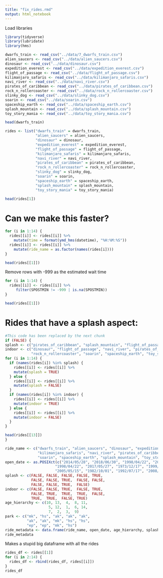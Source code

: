 ```yaml
---
title: "fix_rides.rmd"
output: html_notebook
---
```


Load libraries
```r
library(tidyverse)
library(lubridate)
library(hms)
```


```r
dwarfs_train <- read_csv("../data/7_dwarfs_train.csv")
alien_saucers <- read_csv("../data/alien_saucers.csv")
dinosaur <- read_csv("../data/dinosaur.csv")
expedition_everest <- read_csv("../data/expedition_everest.csv")
flight_of_passage <- read_csv("../data/flight_of_passage.csv")
kilimanjaro_safaris <- read_csv("../data/kilimanjaro_safaris.csv")
navi_river <- read_csv("../data/navi_river.csv")
pirates_of_caribbean <- read_csv("../data/pirates_of_caribbean.csv")
rock_n_rollercoaster <- read_csv("../data/rock_n_rollercoaster.csv")
slinky_dog <- read_csv("../data/slinky_dog.csv")
soarin <- read_csv("../data/soarin.csv")
spaceship_earth <- read_csv("../data/spaceship_earth.csv")
splash_mountain <- read_csv("../data/splash_mountain.csv")
toy_story_mania <- read_csv("../data/toy_story_mania.csv")

head(dwarfs_train)
```


```r
rides <- list("dwarfs_train" = dwarfs_train, 
              "alien_saucers" = alien_saucers,
              "dinosaur" = dinosaur,
              "expedition_everest" = expedition_everest,
              "flight_of_passage" = flight_of_passage,
              "kilimanjaro_safaris" = kilimanjaro_safaris,
              "navi_river" = navi_river,
              "pirates_of_caribbean" = pirates_of_caribbean,
              "rock_n_rollercoaster" = rock_n_rollercoaster,
              "slinky_dog" = slinky_dog,
              "soarin" = soarin,
              "spaceship_earth" = spaceship_earth,
              "splash_mountain" = splash_mountain,
              "toy_story_mania" = toy_story_mania)

head(rides[1])
```

# Can we make this faster?
```r
for (i in 1:14) {
  rides[[i]] <- rides[[i]] %>%
    mutate(time = format(ymd_hms(datetime), "%H:%M:%S"))
  rides[[i]] <- rides[[i]] %>%
    mutate(ride_name = as.factor(names(rides[i])))
}

head(rides[[1]])
```


Remove rows with -999 as the estimated wait time
```r
for (i in 1:14) {
  rides[[i]] <- rides[[i]] %>%
     filter(SPOSTMIN != -999 | is.na(SPOSTMIN))
}

head(rides[[1]])
```


# Rides that have a splash aspect:
```r
#This code has been replaced by the next chunk
if (FALSE) {
splash <- c("pirates_of_caribbean", "splash_mountain", "flight_of_passage")
indoor <- c("dinosaur", "flight_of_passage", "navi_river", "pirates_of_caribbean", 
            "rock_n_rollercoaster", "soarin", "spaceship_earth", "toy_story_mania")
for (i in 1:14) {
  if (names(rides[i]) %in% splash) {
    rides[[i]] <- rides[[i]] %>%
    mutate(splash = TRUE)
  } else {
    rides[[i]] <- rides[[i]] %>%
    mutate(splash = FALSE)
  }
  if (names(rides[i]) %in% indoor) {
    rides[[i]] <- rides[[i]] %>%
    mutate(indoor = TRUE)
  } else {
    rides[[i]] <- rides[[i]] %>%
    mutate(indoor = FALSE)
  }
}

head(rides[[13]])
}
```


```r
ride_name <- c("dwarfs_train", "alien_saucers", "dinosaur", "expedition_everest", "flight_of_passage", 
               "kilimanjaro_safaris", "navi_river", "pirates_of_caribbean", "rock_n_rollercoaster", "slinky_dog", 
               "soarin", "spaceship_earth", "splash_mountain", "toy_story_mania")
open_date <- as.POSIXct(c("2014/05/28", "2018/06/30", "1998/04/22", "2006/04/09", "2017/05/27", 
                       "1998/04/22", "2017/05/27", "1973/12/17", "1999/07/29", "2018/06/30", 
                       "2005/05/15", "1982/10/01", "1992/07/17", "2008/05/31"))
splash <- c(FALSE, FALSE, FALSE, FALSE, TRUE,
            FALSE, FALSE, TRUE,  FALSE, FALSE,
            FALSE, FALSE, TRUE,  FALSE)
indoor <- c(FALSE, FALSE, TRUE,  FALSE, TRUE,
            FALSE, TRUE,  TRUE,  TRUE,  FALSE,
            TRUE,  TRUE,  FALSE, TRUE)
age_hierarchy <- c(10, 13,  4,  8, 11,
                    5, 12,  1,  6, 14,
                    7,  2,  3,  9)
park <- c("mk", "hs", "ak", "ak", "ak", 
          "ak", "ak", "mk", "hs", "hs", 
          "ep", "ep", "mk", "hs")
ride_metadata <- data.frame(ride_name, open_date, age_hierarchy, splash, indoor, park)
ride_metadata
```

Makes a stupid big dataframe with all the rides
```r
rides_df <- rides[[1]]
for (i in 2:14) {
  rides_df <- rbind(rides_df, rides[[i]])
}
rides_df
```

